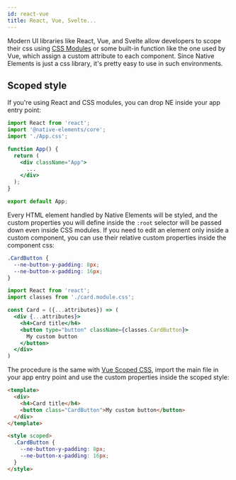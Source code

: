 ```yaml
---
id: react-vue
title: React, Vue, Svelte...
---
```


Modern UI libraries like React, Vue, and Svelte allow developers to scope their css using [CSS Modules](https://github.com/css-modules/css-modules) or some built-in function like the one used by Vue, which assign a custom attribute to each component. Since Native Elements is just a css library, it's pretty easy to use in such environments.

## Scoped style

If you're using React and CSS modules, you can drop NE inside your app entry point:

```jsx title="app.jsx" {2}
import React from 'react';
import '@native-elements/core';
import './App.css';

function App() {
  return (
    <div className="App">
      ...
    </div>
  );
}

export default App;
```

Every HTML element handled by Native Elements will be styled, and the custom properties you will define inside the `:root` selector will be passed down even inside CSS modules. If you need to edit an element only inside a custom component, you can use their relative custom properties inside the component css:

```css title="card.module.css"
.CardButton {
  --ne-button-y-padding: 8px;
  --ne-button-x-padding: 16px;
}
```

```jsx title="card.jsx"
import React from 'react';
import classes from './card.module.css';

const Card = ({...attributes}) => (
  <div {...attributes}>
    <h4>Card title</h4>
    <button type="button" className={classes.CardButton}>
      My custom button
    </button>
  </div>
)
```

The procedure is the same with [Vue Scoped CSS](https://vuejs.org/v2/guide/comparison.html#Component-Scoped-CSS), import the main file in your app entry point and use the custom properties inside the scoped style:

```html
<template>
  <div>
    <h4>Card title</h4>
    <button class="CardButton">My custom button</button>
  </div>
</template>

<style scoped>
  .CardButton {
    --ne-button-y-padding: 8px;
    --ne-button-x-padding: 16px;
  }
</style>
```
